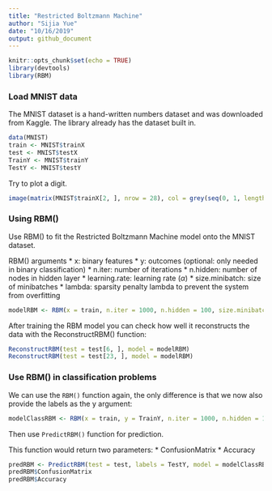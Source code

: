 ```yaml
---
title: "Restricted Boltzmann Machine"
author: "Sijia Yue"
date: "10/16/2019"
output: github_document
---
```


```r
knitr::opts_chunk$set(echo = TRUE)
library(devtools)
library(RBM)
```

### Load MNIST data

The MNIST dataset is a hand-written numbers dataset and was downloaded from Kaggle. The library already has the dataset built in.

```r
data(MNIST)
train <- MNIST$trainX
test <- MNIST$testX
TrainY <- MNIST$trainY
TestY <- MNIST$testY

```

Try to plot a digit.
```r
image(matrix(MNIST$trainX[2, ], nrow = 28), col = grey(seq(0, 1, length = 256)))
```

### Using RBM()

Use RBM() to fit the Restricted Boltzmann Machine model onto the MNIST dataset.

RBM() arguments
* x: binary features
* y: outcomes (optional: only needed in binary classification) 
* n.iter: number of iterations
* n.hidden: number of nodes in hidden layer
* learning.rate: learning rate ($\alpha$)
* size.minibatch: size of minibatches
* lambda: sparsity penalty lambda to prevent the system from overfitting

```r
modelRBM <- RBM(x = train, n.iter = 1000, n.hidden = 100, size.minibatch = 10, lambda = 0.1)
```

After training the RBM model you can check how well it reconstructs the data with the ReconstructRBM() function:

```r
ReconstructRBM(test = test[6, ], model = modelRBM)
ReconstructRBM(test = test[23, ], model = modelRBM)
```

### Use RBM() in classification problems

We can use the `RBM()` function again, the only difference is that we now also provide the labels as the y argument:

```r
modelClassRBM <- RBM(x = train, y = TrainY, n.iter = 1000, n.hidden = 100, size.minibatch = 10, lambda = 0.1)
```

Then use `PredictRBM()` function for prediction.

This function would return two parameters:
* ConfusionMatrix
* Accuracy
```r
predRBM <- PredictRBM(test = test, labels = TestY, model = modelClassRBM)
predRBM$ConfusionMatrix
predRBM$Accuracy
```

